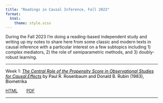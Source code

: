 ```yaml
---
title: "Readings in Causal Inference, Fall 2023"
format: 
  html:
    theme: style.scss
---
```


During the Fall 2023 I'm doing a reading-based independent study 
and writing up my notes to share here from some classic and modern 
texts in causal inference with a particular interest on a few subtopics
including 1) complex mediators, 2) the role of semiparametric methods,
and 3) doubly-robust learning.

--- 

Week 1: <a href="1983_Rosenbaum_and_Rubin/1983_Rosenbaum_and_Rubin.html" style='text-decoration: none; color: black;'><u><i>The Central Role of the Propensity Score in Observational Studies for Causal Effects</i></u> by Paul R. Rosenbaum and Donald B. Rubin (1983), Biometrika</a>

[HTML](1983_Rosenbaum_and_Rubin/1983_Rosenbaum_and_Rubin.html) 
<span style='margin-left: 25px;'></span>
[PDF](1983_Rosenbaum_and_Rubin/1983_Rosenbaum_and_Rubin.pdf)

---

